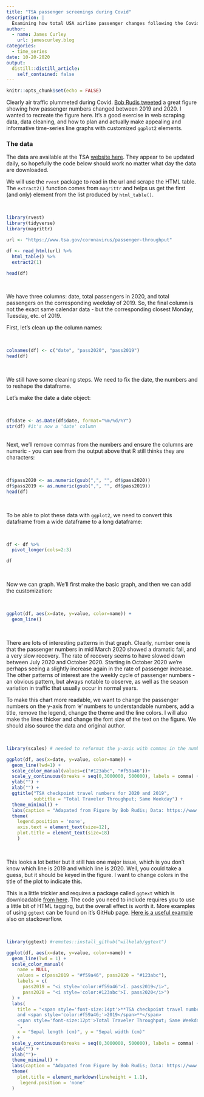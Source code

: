 ```yaml
---
title: "TSA passenger screenings during Covid"
description: |
  Examining how total USA airline passenger changes following the Covid pandemic
author:
  - name: James Curley
    url: jamescurley.blog
categories:
  - time_series
date: 10-20-2020
output:
  distill::distill_article:
    self_contained: false
---
```


```r
knitr::opts_chunk$set(echo = FALSE)
```

Clearly air traffic plummeted during Covid. [Bob Rudis tweeted](https://twitter.com/hrbrmstr/status/1318470131270418433) a great figure showing how passenger numbers changed between 2019 and 2020. I wanted to recreate the figure here. It's a good exercise in web scraping data, data cleaning, and how to plan and actually make appealing and informative time-series line graphs with customized `ggplot2` elements.


### The data

The data are available at the TSA [website here](https://www.tsa.gov/coronavirus/passenger-throughput). They appear to be updated daily, so hopefully the code below should work no matter what day the data are downloaded.

We will use the `rvest` package to read in the url and scrape the HTML table. The `extract2()` function comes from `magrittr` and helps us get the first (and only) element from the list produced by `html_table()`.

<br>
```r
library(rvest)
library(tidyverse)
library(magrittr)

url <- "https://www.tsa.gov/coronavirus/passenger-throughput"

df <- read_html(url) %>%
  html_table() %>%
  extract2(1)

head(df)

```
<br>

We have three columns: date, total passengers in 2020, and total passengers on the corresponding weekday of 2019.  So, the final column is not the exact same calendar data - but the corresponding closest Monday, Tuesday, etc. of 2019.

First, let's clean up the column names:

<br>
```r
colnames(df) <- c("date", "pass2020", "pass2019")
head(df)
```
<br>

We still have some cleaning steps. We need to fix the date, the numbers and to reshape the dataframe.

Let's make the date a date object:

<br>
```r
df$date <- as.Date(df$date, format="%m/%d/%Y")
str(df) #it's now a 'date' column
```
<br>
Next, we'll remove commas from the numbers and ensure the columns are numeric - you can see from the output above that R still thinks they are characters:

<br>
```r

df$pass2020 <- as.numeric(gsub(",", "", df$pass2020))
df$pass2019 <- as.numeric(gsub(",", "", df$pass2019))
head(df)
```
<br>

To be able to plot these data with `ggplot2`, we need to convert this dataframe from a wide dataframe to a long dataframe:


<br>
```r

df <- df %>% 
  pivot_longer(cols=2:3)

df
```
<br>

Now we can graph.  We'll first make the basic graph, and then we can add the customization:

<br>
```r
ggplot(df, aes(x=date, y=value, color=name)) + 
  geom_line()
```
<br>

There are lots of interesting patterns in that graph.  Clearly, number one is that the passenger numbers in mid March 2020 showed a dramatic fall, and a very slow recovery. The rate of recovery seems to have slowed down between July 2020 and October 2020. Starting in October 2020 we're perhaps seeing a slightly increase again in the rate of passenger increase.  The other patterns of interest are the weekly cycle of passenger numbers - an obvious pattern, but always notable to observe, as well as the season variation in traffic that usually occur in normal years.

To make this chart more readable, we want to change the passenger numbers on the y-axis from 'e' numbers to understandable numbers, add a title, remove the legend, change the theme and the line colors.  I will also make the lines thicker and change the font size of the text on the figure. We should also source the data and original author.


<br>
```r
library(scales) # needed to reformat the y-axis with commas in the numbers

ggplot(df, aes(x=date, y=value, color=name)) + 
  geom_line(lwd=1) +
  scale_color_manual(values=c("#123abc", "#f59a46"))+
  scale_y_continuous(breaks = seq(0,3000000, 500000), labels = comma) +
  ylab("") +
  xlab("") +
  ggtitle("TSA checkpoint travel numbers for 2020 and 2019",
          subtitle = "Total Traveler Throughput; Same Weekday") +
  theme_minimal() +
  labs(caption = "Adapated from Figure by Bob Rudis; Data: https://www.tsa.gov/coronavirus/passenger-throughput") +
  theme(
    legend.position = 'none',
    axis.text = element_text(size=12),
    plot.title = element_text(size=18)
    )
```
<br>

This looks a lot better but it still has one major issue, which is you don't know which line is 2019 and which line is 2020. Well, you could take a guess, but it should be keyed in the figure.  I want to change colors in the title of the plot to indicate this.

This is a little trickier and requires a package called `ggtext` which is downloadable [from here](https://github.com/wilkelab/ggtext).  The code you need to include requires you to use a little bit of HTML tagging, but the overall effect is worth it.  More examples of using `ggtext` can be found on it's GitHub page.  [Here is a useful example](https://stackoverflow.com/questions/49735290/ggplot2-color-individual-words-in-title-to-match-colors-of-groups) also on stackoverflow.

<br>
```r
library(ggtext) #remotes::install_github("wilkelab/ggtext")

ggplot(df, aes(x=date, y=value, color=name)) +
  geom_line(lwd = 1) +
  scale_color_manual(
    name = NULL,
    values = c(pass2019 = "#f59a46", pass2020 = "#123abc"),
    labels = c(
      pass2019 = "<i style='color:#f59a46'>I. pass2019</i>",
      pass2020 = "<i style='color:#123abc'>I. pass2020</i>")
  ) +
  labs(
    title = "<span style='font-size:14pt'>**TSA checkpoint travel numbers for <span style='color:#123abc;'>2020</span>
    and <span style='color:#f59a46;'>2019</span>**</span>  
    <span style='font-size:12pt'>Total Traveler Throughput; Same Weekday</span>
    ",
    x = "Sepal length (cm)", y = "Sepal width (cm)"
  ) +
  scale_y_continuous(breaks = seq(0,3000000, 500000), labels = comma) +
  ylab("") +
  xlab("")+
  theme_minimal() +
  labs(caption = "Adapated from Figure by Bob Rudis; Data: https://www.tsa.gov/coronavirus/passenger-throughput")+
  theme(
    plot.title = element_markdown(lineheight = 1.1),
     legend.position = 'none'
  )

```
<br>


<br>
